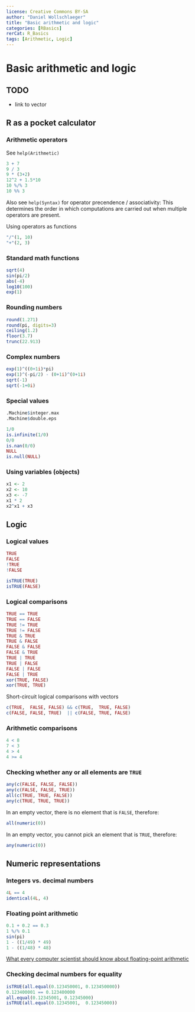 ---
license: Creative Commons BY-SA
author: "Daniel Wollschlaeger"
title: "Basic arithmetic and logic"
categories: [RBasics]
rerCat: R_Basics
tags: [Arithmetic, Logic]
---

Basic arithmetic and logic
=========================

TODO
-------------------------

 - link to vector

R as a pocket calculator
-------------------------

### Arithmetic operators

See `help(Arithmetic)`

```{r}
3 + 7
9 / 3
9 * (3+2)
12^2 + 1.5*10
10 %/% 3
10 %% 3
```

Also see `help(Syntax)` for operator precendence / associativity: This determines the order in which computations are carried out when multiple operators are present.

Using operators as functions

```{r}
"/"(1, 10)
"+"(2, 3)
```

### Standard math functions

```{r}
sqrt(4)
sin(pi/2)
abs(-4)
log10(100)
exp(1)
```

### Rounding numbers

```{r}
round(1.271)
round(pi, digits=3)
ceiling(1.2)
floor(3.7)
trunc(22.913)
```

### Complex numbers

```{r}
exp(1)^((0+1i)*pi)
exp(1)^(-pi/2) - (0+1i)^(0+1i)
sqrt(-1)
sqrt(-1+0i)
```

### Special values

```{r}
.Machine$integer.max
.Machine$double.eps
```

```{r}
1/0
is.infinite(1/0)
0/0
is.nan(0/0)
NULL
is.null(NULL)
```

### Using variables (objects)

```{r}
x1 <- 2
x2 <- 10
x3 <- -7
x1 * 2
x2^x1 + x3
```

Logic
-------------------------

### Logical values

```{r}
TRUE
FALSE
!TRUE
!FALSE
```

```{r}
isTRUE(TRUE)
isTRUE(FALSE)
```

### Logical comparisons

```{r}
TRUE == TRUE
TRUE == FALSE
TRUE != TRUE
TRUE != FALSE
TRUE & TRUE
TRUE & FALSE
FALSE & FALSE
FALSE & TRUE
TRUE | TRUE
TRUE | FALSE
FALSE | FALSE
FALSE | TRUE
xor(TRUE, FALSE)
xor(TRUE, TRUE)
```

Short-circuit logical comparisons with vectors

```{r}
c(TRUE,  FALSE, FALSE) && c(TRUE,  TRUE, FALSE)
c(FALSE, FALSE, TRUE)  || c(FALSE, TRUE, FALSE)
```

### Arithmetic comparisons

```{r}
4 < 8
7 < 3
4 > 4
4 >= 4
```

### Checking whether any or all elements are `TRUE`

```{r}
any(c(FALSE, FALSE, FALSE))
any(c(FALSE, FALSE, TRUE))
all(c(TRUE, TRUE, FALSE))
any(c(TRUE, TRUE, TRUE))
```

In an empty vector, there is no element that is `FALSE`, therefore:

```{r}
all(numeric(0))
```

In an empty vector, you cannot pick an element that is `TRUE`, therefore:

```{r}
any(numeric(0))
```

Numeric representations
-------------------------

### Integers vs. decimal numbers

```{r}
4L == 4
identical(4L, 4)
```

### Floating point arithmetic

```{r}
0.1 + 0.2 == 0.3
1 %/% 0.1
sin(pi)
1 - ((1/49) * 49)
1 - ((1/48) * 48)
```

[What every computer scientist should know about floating-point arithmetic](https://docs.oracle.com/cd/E19957-01/806-3568/ncg_goldberg.html)

### Checking decimal numbers for equality

```{r}
isTRUE(all.equal(0.123450001, 0.123450000))
0.123400001 == 0.123400000
all.equal(0.12345001, 0.12345000)
isTRUE(all.equal(0.12345001,  0.12345000))
```
